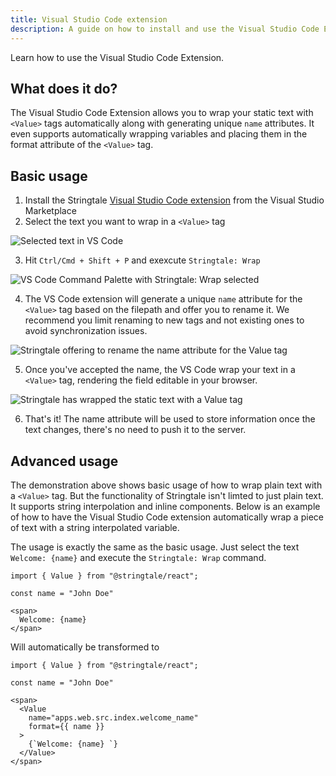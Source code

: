 ```yaml
---
title: Visual Studio Code extension
description: A guide on how to install and use the Visual Studio Code Extension.
---
```



Learn how to use the Visual Studio Code Extension.

## What does it do?

The Visual Studio Code Extension allows you to wrap your static text with `<Value>` tags automatically along with generating unique `name` attributes. It even
supports automatically wrapping variables and placing them in the format attribute of the `<Value>` tag.

## Basic usage

1. Install the Stringtale [Visual Studio Code extension](https://marketplace.visualstudio.com/items?itemName=Stringtale.stringtale) from
the Visual Studio Marketplace
2. Select the text you want to wrap in a `<Value>` tag

<Image src={step2} alt="Selected text in VS Code"  />

3. Hit `Ctrl/Cmd + Shift + P` and exexcute `Stringtale: Wrap`

<Image src={step3} alt="VS Code Command Palette with Stringtale: Wrap selected"  />

4. The VS Code extension will generate a unique `name` attribute for the `<Value>` tag based on the filepath and offer
you to rename it. We recommend you limit renaming to new tags and not existing ones to avoid synchronization issues.

<Image src={step4} alt="Stringtale offering to rename the name attribute for the Value tag"  />

5. Once you've accepted the name, the VS Code wrap your text in a `<Value>` tag, rendering the field editable in your browser.

<Image src={step5} alt="Stringtale has wrapped the static text with a Value tag"  />

6. That's it! The name attribute will be used to store information once the text changes, there's no need to push
it to the server.

## Advanced usage

The demonstration above shows basic usage of how to wrap plain text with a `<Value>` tag. But the functionality of Stringtale isn't limted to just plain text. It
supports string interpolation and inline components. Below is an example of how to have the Visual Studio Code extension automatically wrap a piece of text with
a string interpolated variable.

The usage is exactly the same as the basic usage. Just select the text `Welcome: {name}` and execute the `Stringtale: Wrap` command.
```tsx
import { Value } from "@stringtale/react";

const name = "John Doe"

<span>
  Welcome: {name}
</span>
```

Will automatically be transformed to

```tsx
import { Value } from "@stringtale/react";

const name = "John Doe"

<span>
  <Value
    name="apps.web.src.index.welcome_name"
    format={{ name }}
  >
    {`Welcome: {name} `}
  </Value>
</span>
```